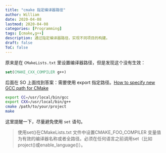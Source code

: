 ```yaml
---
title: "cmake 指定编译器路径"
author: William
date: 2020-04-08
lastmod: 2020-04-08
categories: [Programming]
tags: [cmake,g++]
description: 通过指定编译器路径，实现不同项目的构建。
draft: false
ToC: false
---
```


原来是在 `CMakeLists.txt` 里设置编译器路径，但是发现这个没有生效：

```cmake
set(CMAKE_CXX_COMPILER g++)
```

后面在 SO 上面找到答案：需要使用 export 指定路径。[How to specify new GCC path for CMake](https://stackoverflow.com/questions/17275348/how-to-specify-new-gcc-path-for-cmake)

```bash
export CC=/usr/local/bin/gcc
export CXX=/usr/local/bin/g++
cmake /path/to/your/project
make
```

这里提醒一下，尽量避免使用 `set` 语句。

> 使用set()在CMakeLists.txt 文件中设置CMAKE_FOO_COMPILER 变量值为有效的编译器名称或者全路径。必须在任何语言之前调用set（比如project()或enable_language()）。

